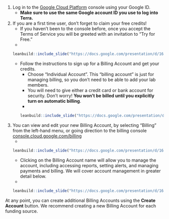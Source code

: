 1. Log in to the [Google Cloud Platform](https://console.cloud.google.com/) console using your Google ID.
    + **Make sure to use the same Google account ID you use to log into Terra.**
1. If you are a first time user, don’t forget to claim your free credits!
    + If you haven't been to the console before, once you accept the Terms of Service you will be greeted with an invitation to "Try for Free."
    +
```r
leanbuild::include_slide("https://docs.google.com/presentation/d/162GS7ArBPM4w_rPazcUrpnoEKT7jx9i7fpPQkH_iC_0/edit#slide=id.gd5c49c5c55_0_152")
```
    + Follow the instructions to sign up for a Billing Account and get your credits.
        + Choose “Individual Account”.  This “billing account” is just for managing billing, so you don’t need to be able to add your lab members.
        + You will need to give either a credit card or bank account for security. Don't worry! **You won't be billed until you explicitly turn on automatic billing**.
        +
```r
leanbuild::include_slide("https://docs.google.com/presentation/d/162GS7ArBPM4w_rPazcUrpnoEKT7jx9i7fpPQkH_iC_0/edit#slide=id.gd84a304855_0_145")
```

1. You can view and edit your new Billing Account, by selecting “Billing” from the left-hand menu, or going direction to the billing console [console.cloud.google.com/billing](https://console.cloud.google.com/billing) 
    +
```r
leanbuild::include_slide("https://docs.google.com/presentation/d/162GS7ArBPM4w_rPazcUrpnoEKT7jx9i7fpPQkH_iC_0/edit#slide=id.gd84a304855_0_153")
```
    + Clicking on the Billing Account name will allow you to manage the account, including accessing reports, setting alerts, and managing payments and billing.  We will cover account management in greater detail below.
    +
```r
leanbuild::include_slide("https://docs.google.com/presentation/d/162GS7ArBPM4w_rPazcUrpnoEKT7jx9i7fpPQkH_iC_0/edit#slide=id.gd84a304855_0_160")
```

At any point, you can create additional Billing Accounts using the **Create Account** button.  We recommend creating a new Billing Account for each funding source.